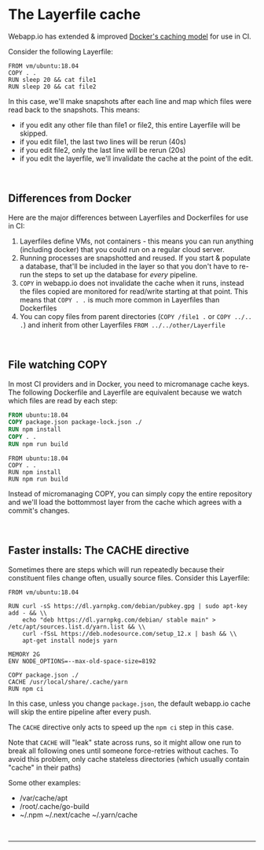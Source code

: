 # The Layerfile cache

Webapp.io has extended & improved [Docker's caching model](https://docs.docker.com/develop/develop-images/dockerfile_best-practices/#leverage-build-cache) for use in CI.

Consider the following Layerfile:


```Layerfile
FROM vm/ubuntu:18.04
COPY . .
RUN sleep 20 && cat file1
RUN sleep 20 && cat file2
```

In this case, we'll make snapshots after each line and map which files were read back to the snapshots.
This means:

- if you edit any other file than file1 or file2, this entire Layerfile will be skipped.
- if you edit file1, the last two lines will be rerun (40s)
- if you edit file2, only the last line will be rerun (20s)
- if you edit the layerfile, we'll invalidate the cache at the point of the edit.

<br />

<div className="section-spacing"></div>

## Differences from Docker

Here are the major differences between Layerfiles and Dockerfiles for use in CI:

1. Layerfiles define VMs, not containers - this means you can run anything (including docker) that you could run on a regular cloud server.
2. Running processes are snapshotted and reused. If you start & populate a database, that'll be included in the layer so that you don't have to re-run the steps to set up the database for *every* pipeline.
3. `COPY` in webapp.io does not invalidate the cache when it runs, instead the files copied are monitored for read/write starting at that point. This means that `COPY . .` is much more common in Layerfiles than Dockerfiles
4. You can copy files from parent directories (`COPY /file1 .` or `COPY ../.. .`) and inherit from other Layerfiles `FROM ../../other/Layerfile`

<br />

<div className="section-spacing"></div>

<div className="section-spacing"></div>

## File watching COPY

<div className="section-spacing"></div>

In most CI providers and in Docker, you need to micromanage cache keys. The following Dockerfile and Layerfile are equivalent because we watch which files are read by each step:


```Dockerfile
FROM ubuntu:18.04
COPY package.json package-lock.json ./
RUN npm install
COPY . .
RUN npm run build
```


```Layerfile
FROM ubuntu:18.04
COPY . .
RUN npm install
RUN npm run build
```


Instead of micromanaging COPY, you can simply copy the entire repository and we'll load the bottommost layer from the cache which agrees with a commit's changes.

<br />

<div className="section-spacing"></div>

## Faster installs: The CACHE directive

Sometimes there are steps which will run repeatedly because their constituent files change often, usually source files.
Consider this Layerfile:


```Layerfile
FROM vm/ubuntu:18.04

RUN curl -sS https://dl.yarnpkg.com/debian/pubkey.gpg | sudo apt-key add - && \\
    echo "deb https://dl.yarnpkg.com/debian/ stable main" > /etc/apt/sources.list.d/yarn.list && \\
    curl -fSsL https://deb.nodesource.com/setup_12.x | bash && \\
    apt-get install nodejs yarn

MEMORY 2G
ENV NODE_OPTIONS=--max-old-space-size=8192

COPY package.json ./
CACHE /usr/local/share/.cache/yarn
RUN npm ci
```


In this case, unless you change `package.json`, the default webapp.io cache will skip the entire pipeline after every push.

The `CACHE` directive only acts to speed up the `npm ci` step in this case.

Note that `CACHE` will "leak" state across runs, so it might allow one run to break all following ones until someone force-retries without caches.
To avoid this problem, only cache stateless directories (which usually contain "cache" in their paths)

Some other examples:
- /var/cache/apt
- /root/.cache/go-build
- ~/.npm ~/.next/cache ~/.yarn/cache

<br />

<div className="section-spacing"></div>
<hr />
<div className="section-spacing"></div>